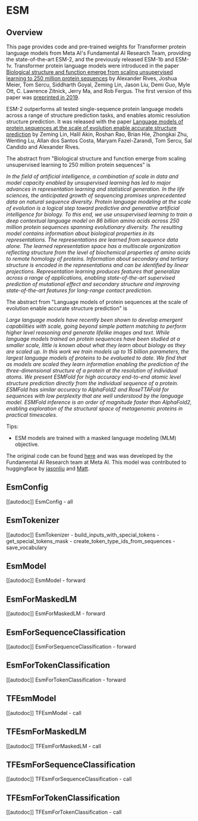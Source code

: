 <!--Copyright 2022 The HuggingFace Team. All rights reserved.

Licensed under the Apache License, Version 2.0 (the "License"); you may not use this file except in compliance with
the License. You may obtain a copy of the License at

http://www.apache.org/licenses/LICENSE-2.0

Unless required by applicable law or agreed to in writing, software distributed under the License is distributed on
an "AS IS" BASIS, WITHOUT WARRANTIES OR CONDITIONS OF ANY KIND, either express or implied. See the License for the
specific language governing permissions and limitations under the License.
-->

# ESM

## Overview
This page provides code and pre-trained weights for Transformer protein language models from Meta AI's Fundamental 
AI Research Team, providing the state-of-the-art ESM-2, and the previously released ESM-1b and ESM-1v. Transformer 
protein language models were introduced in the paper [Biological structure and function emerge from scaling 
unsupervised learning to 250 million protein sequences](https://www.pnas.org/content/118/15/e2016239118) by 
Alexander Rives, Joshua Meier, Tom Sercu, Siddharth Goyal, Zeming Lin, Jason Liu, Demi Guo, Myle Ott, 
C. Lawrence Zitnick, Jerry Ma, and Rob Fergus.
The first version of this paper was [preprinted in 2019](https://www.biorxiv.org/content/10.1101/622803v1?versioned=true).

ESM-2 outperforms all tested single-sequence protein language models across a range of structure prediction tasks,
and enables atomic resolution structure prediction.
It was released with the paper [Language models of protein sequences at the scale of evolution enable accurate
structure prediction](https://doi.org/10.1101/2022.07.20.500902) by Zeming Lin, Halil Akin, Roshan Rao, Brian Hie,
Zhongkai Zhu, Wenting Lu, Allan dos Santos Costa, Maryam Fazel-Zarandi, Tom Sercu, Sal Candido and Alexander Rives.


The abstract from 
"Biological structure and function emerge from scaling unsupervised learning to 250 
million protein sequences" is


*In the field of artificial intelligence, a combination of scale in data and model capacity enabled by unsupervised
learning has led to major advances in representation learning and statistical generation. In the life sciences, the
anticipated growth of sequencing promises unprecedented data on natural sequence diversity. Protein language modeling
at the scale of evolution is a logical step toward predictive and generative artificial intelligence for biology. To
this end, we use unsupervised learning to train a deep contextual language model on 86 billion amino acids across 250
million protein sequences spanning evolutionary diversity. The resulting model contains information about biological
properties in its representations. The representations are learned from sequence data alone. The learned representation
space has a multiscale organization reflecting structure from the level of biochemical properties of amino acids to
remote homology of proteins. Information about secondary and tertiary structure is encoded in the representations and
can be identified by linear projections. Representation learning produces features that generalize across a range of
applications, enabling state-of-the-art supervised prediction of mutational effect and secondary structure and
improving state-of-the-art features for long-range contact prediction.*


The abstract from
"Language models of protein sequences at the scale of evolution enable accurate structure prediction" is

*Large language models have recently been shown to develop emergent capabilities with scale, going beyond
simple pattern matching to perform higher level reasoning and generate lifelike images and text. While
language models trained on protein sequences have been studied at a smaller scale, little is known about
what they learn about biology as they are scaled up. In this work we train models up to 15 billion parameters,
the largest language models of proteins to be evaluated to date. We find that as models are scaled they learn
information enabling the prediction of the three-dimensional structure of a protein at the resolution of
individual atoms. We present ESMFold for high accuracy end-to-end atomic level structure prediction directly
from the individual sequence of a protein. ESMFold has similar accuracy to AlphaFold2 and RoseTTAFold for
sequences with low perplexity that are well understood by the language model. ESMFold inference is an
order of magnitude faster than AlphaFold2, enabling exploration of the structural space of metagenomic
proteins in practical timescales.*




Tips:

- ESM models are trained with a masked language modeling (MLM) objective.

The original code can be found [here](https://github.com/facebookresearch/esm) and was
was developed by the Fundamental AI Research team at Meta AI.
This model was contributed to huggingface by [jasonliu](https://huggingface.co/jasonliu) 
and [Matt](https://huggingface.co/Rocketknight1).

## EsmConfig

[[autodoc]] EsmConfig
    - all

## EsmTokenizer

[[autodoc]] EsmTokenizer
    - build_inputs_with_special_tokens
    - get_special_tokens_mask
    - create_token_type_ids_from_sequences
    - save_vocabulary


## EsmModel

[[autodoc]] EsmModel
    - forward

## EsmForMaskedLM

[[autodoc]] EsmForMaskedLM
    - forward

## EsmForSequenceClassification

[[autodoc]] EsmForSequenceClassification
    - forward

## EsmForTokenClassification

[[autodoc]] EsmForTokenClassification
    - forward

## TFEsmModel

[[autodoc]] TFEsmModel
    - call

## TFEsmForMaskedLM

[[autodoc]] TFEsmForMaskedLM
    - call

## TFEsmForSequenceClassification

[[autodoc]] TFEsmForSequenceClassification
    - call

## TFEsmForTokenClassification

[[autodoc]] TFEsmForTokenClassification
    - call
